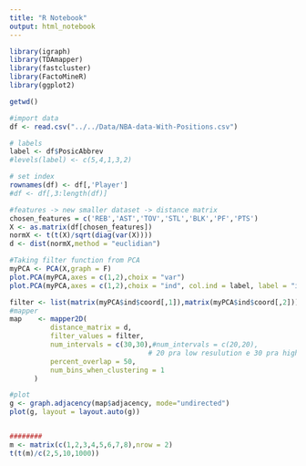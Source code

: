 ```yaml
---
title: "R Notebook"
output: html_notebook
---
```


```r
library(igraph)
library(TDAmapper)
library(fastcluster)
library(FactoMineR)
library(ggplot2)

getwd()

#import data
df <- read.csv("../../Data/NBA-data-With-Positions.csv")

# labels
label <- df$PosicAbbrev
#levels(label) <- c(5,4,1,3,2)

# set index
rownames(df) <- df[,'Player']
#df <- df[,3:length(df)]

#features -> new smaller dataset -> distance matrix
chosen_features = c('REB','AST','TOV','STL','BLK','PF','PTS')
X <- as.matrix(df[chosen_features])
normX <- t(t(X)/sqrt(diag(var(X))))
d <- dist(normX,method = "euclidian")

#Taking filter function from PCA
myPCA <- PCA(X,graph = F)
plot.PCA(myPCA,axes = c(1,2),choix = "var")
plot.PCA(myPCA,axes = c(1,2),choix = "ind", col.ind = label, label = "ind.sup")

filter <- list(matrix(myPCA$ind$coord[,1]),matrix(myPCA$ind$coord[,2]))
#mapper
map    <- mapper2D(
          distance_matrix = d,
          filter_values = filter,
          num_intervals = c(30,30),#num_intervals = c(20,20), 
                                  # 20 pra low resulution e 30 pra high, teoricamente
          percent_overlap = 50,
          num_bins_when_clustering = 1
      )

#plot
g <- graph.adjacency(map$adjacency, mode="undirected")
plot(g, layout = layout.auto(g))


########
m <- matrix(c(1,2,3,4,5,6,7,8),nrow = 2)
t(t(m)/c(2,5,10,1000))

```
